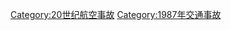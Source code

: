{{Year by category
|m=1
|c=9
|d=8
|y=7
|cat=航空事故
|sortkey=Aviation accidents
|parent=20世纪航空事故
|subcat=1987年交通事故
}}

[[Category:20世纪航空事故|Category:20世纪航空事故]]
[[Category:1987年交通事故|Category:1987年交通事故]]